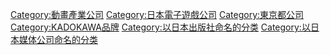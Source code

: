 {{catmore|Media Factory}}

[[Category:動畫產業公司|Category:動畫產業公司]]
[[Category:日本電子遊戲公司|Category:日本電子遊戲公司]]
[[Category:東京都公司|Category:東京都公司]]
[[Category:KADOKAWA品牌|Category:KADOKAWA品牌]]
[[Category:以日本出版社命名的分类|Category:以日本出版社命名的分类]]
[[Category:以日本媒体公司命名的分类|Category:以日本媒体公司命名的分类]]